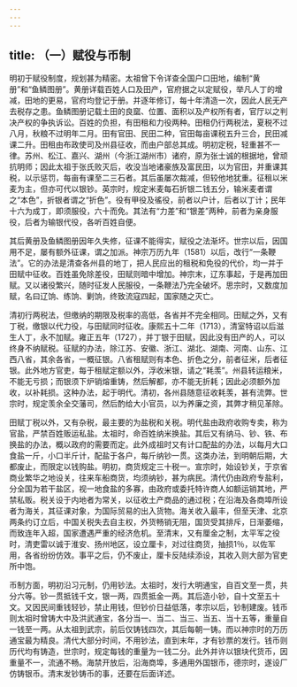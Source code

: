 ```yaml
---
---
---
```

title: （一）赋役与币制
---



明初于赋役制度，规划甚为精密。太祖曾下令详查全国户口田地，编制“黄册”和“鱼鳞图册”。黄册详载百姓人口及田产，官府据之以定赋役，举凡人丁的增减，田地的更易，官府均登记于册。并逐年修订，每十年清造一次，因此人民无产去税存之患。鱼鳞图册记载土田的良窳、位置、面积以及产权所有者，官厅以之判决产权的争执诉讼。百姓的负担，有田租和力役两种。田租仍行两税法，夏税不过八月，秋粮不过明年二月。田有官田、民田二种，官田每亩课税五升三合，民田减课二升。田租由布政使司及州县征收，而由户部总其成。明初定税，轻重甚不一律。苏州、松江、嘉兴、湖州（今浙江湖州市）诸府，原为张士诚的根据地，曾顽抗明师；因此太祖于张氏败灭后，收没当地诸豪族及富民田，以为官田，并重课其税，以示惩罚，每亩有课至二三石者。其后虽屡次裁减，但较他地犹重。征租以米麦为主，但亦可代以银钞。英宗时，规定米麦每石折银二钱五分，输米麦者谓之“本色”，折银者谓之“折色”。役有甲役及徭役，前者以户计，后者以丁计；民年十六为成丁，即须服役，六十而免。其法有“力差”和“银差”两种，前者为亲身服役，后者为输银代役，各听百姓自便。

其后黄册及鱼鳞图册因年久失修，征课不能得实，赋役之法渐坏。世宗以后，因国用不足，屡有额外征课，谓之加派。神宗万历九年（1581）以后，改行“一条鞭法”。它的办法是清查各州县的地丁，把人民应出的租税和免役的代价，均一并于田赋中征收。百姓虽免除差役，田赋则暗中增加。神宗末，辽东事起，于是再加田赋。又以诸役繁兴，随时征发人民服役，一条鞭法乃完全破坏。思宗时，又数度加赋，名曰辽饷、练饷、剿饷，终致流寇四起，国家随之灭亡。

清初行两税法，但缴纳的期限及税率的高低，各省并不完全相同。田赋之外，又有丁税，缴银以代力役，与田赋同时征收。康熙五十二年（1713），清室特诏以后滋生人丁，永不加赋。雍正五年（1727），并丁银于田赋，因此没有田产的人，可以终身不纳赋税。征赋的办法，除江苏、安徽、浙江、湖北、湖南、河南、山东、江西八省，其余各省，一概征银。八省租赋则有本色、折色之分，前者征米，后者征银。此外地方官吏，每于租赋定额以外，浮收米银，请之“耗羡”。州县转运粮米，不能无亏损；而银须下炉销熔重铸，然后解都，亦不能无折耗；因此必须额外加收，以补耗损。这种办法，起于明代。清初，各州县随意征收耗羡，甚有流弊。世宗时，规定羡余全交藩司，然后酌给大小官员，以为养廉之资，其弊才稍见革除。

田赋丁税以外，又有杂税，最主要的为盐税和关税。明代盐由政府收购专卖，称为官盐，严禁百姓贩运私盐。太祖时，命百姓纳米换盐。其后又有纳马、钞、铁、布换盐的办法，概以政府的需要而定。此外成祖时又有计口配盐的办法，以每月大口食盐一斤，小口半斤计，配盐于各户，每斤纳钞一贯。这类办法，到明朝后期，大都废止，而限定以钱购盐。明初，商货规定三十税一。宣宗时，始设钞关，于京省商业繁华之地设关，往来车船商货，均须纳钞，甚为病民。清代仍由政府专盐利，分全国为若干盐区，视一地食盐的多寡，由政府或委托特许商人如额运销其地，严禁私贩。税关设于内地者为常关，以征收土产商品的通过税；在沿海及各商埠所设者为海关，其征课对象，为国际贸易的出入货物。海关收入最丰，但至天津、北京两条约订立后，中国关税失去自主权，外货畅销无阻，国货受其排斥，日渐萎缩，而致连年入超，国家遭遇严重的经济危机。至清末，又有厘金之制，太平军之役时，清吏雷以诚于淮安、扬州地区，设立厘卡，对过往商货，抽损1％，以佐军用，各省纷纷仿效。事平之后，仍不废止，厘卡反陆续添设，其收入则大部为官吏所中饱。

币制方面，明初沿习元制，仍用钞法。太祖时，发行大明通宝，自百文至一贯，共分六等。钞一贯抵钱千文，银一两，四贯抵金一两。其后造小钞，自十文至五十文。又因民间重钱轻钞，禁止用钱，但钞价日益低落，孝宗以后，钞制建废。钱币则太祖时曾铸大中及洪武通宝，各分当一、当二、当三、当五、当十五等，重量自一钱至一两。从太祖到武宗，前后仅铸钱四次，其后每朝一铸。而以神宗时的万历通宝最为精良。清代大部分时间，不用钞法，直到末年，才有钞票的发行。钱币则历代均有铸造，世宗时，规定每钱的重量为一钱二分。此外并许以银块代货币，因重量不一，流通不畅。海禁开放后，沿海商埠，多通用外国银币，德宗时，遂设厂仿铸银币。清末发钞铸币的事，还要在后面详述。